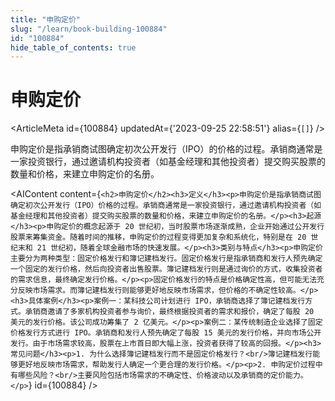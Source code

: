 ```yaml
---
title: "申购定价"
slug: "/learn/book-building-100884"
id: "100884"
hide_table_of_contents: true
---
```



# 申购定价

<ArticleMeta id={100884} updatedAt={'2023-09-25 22:58:51'} alias={`[]`} />
<div className='border-solid border-b border-t-0 my-4 border-[var(--ifm-color-gray-300)]' />

申购定价是指承销商试图确定初次公开发行（IPO）的价格的过程。承销商通常是一家投资银行，通过邀请机构投资者（如基金经理和其他投资者）提交购买股票的数量和价格，来建立申购定价的名册。

<AIContent content={`<h2>申购定价</h2><h3>定义</h3><p>申购定价是指承销商试图确定初次公开发行（IPO）价格的过程。承销商通常是一家投资银行，通过邀请机构投资者（如基金经理和其他投资者）提交购买股票的数量和价格，来建立申购定价的名册。</p><h3>起源</h3><p>申购定价的概念起源于 20 世纪初，当时股票市场逐渐成熟，企业开始通过公开发行股票来筹集资金。随着时间的推移，申购定价的过程变得更加复杂和系统化，特别是在 20 世纪末和 21 世纪初，随着全球金融市场的快速发展。</p><h3>类别与特点</h3><p>申购定价主要分为两种类型：固定价格发行和簿记建档发行。固定价格发行是指承销商和发行人预先确定一个固定的发行价格，然后向投资者出售股票。簿记建档发行则是通过询价的方式，收集投资者的需求信息，最终确定发行价格。</p><p>固定价格发行的特点是价格确定性高，但可能无法充分反映市场需求。而簿记建档发行则能够更好地反映市场需求，但价格的不确定性较高。</p><h3>具体案例</h3><p>案例一：某科技公司计划进行 IPO，承销商选择了簿记建档发行方式。承销商邀请了多家机构投资者参与询价，最终根据投资者的需求和报价，确定了每股 20 美元的发行价格。该公司成功筹集了 2 亿美元。</p><p>案例二：某传统制造企业选择了固定价格发行方式进行 IPO。承销商和发行人预先确定了每股 15 美元的发行价格，并向市场公开发行。由于市场需求较高，股票在上市首日即大幅上涨，投资者获得了较高的回报。</p><h3>常见问题</h3><p>1. 为什么选择簿记建档发行而不是固定价格发行？<br/>簿记建档发行能够更好地反映市场需求，帮助发行人确定一个更合理的发行价格。</p><p>2. 申购定价过程中有哪些风险？<br/>主要风险包括市场需求的不确定性、价格波动以及承销商的定价能力。</p>`} id={100884} />

